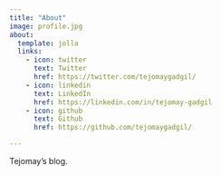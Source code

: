 ```yaml
---
title: "About"
image: profile.jpg
about:
  template: jolla
  links:
    - icon: twitter
      text: Twitter
      href: https://twitter.com/tejomaygadgil/
    - icon: linkedin
      text: LinkedIn
      href: https://linkedin.com/in/tejomay-gadgil
    - icon: github
      text: Github
      href: https://github.com/tejomaygadgil/

---
```


Tejomay's blog.
